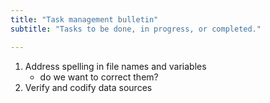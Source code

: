 ```yaml
---
title: "Task management bulletin"
subtitle: "Tasks to be done, in progress, or completed."

---
```


1. Address spelling in file names and variables
   - do we want to correct them?
2. Verify and codify data sources


